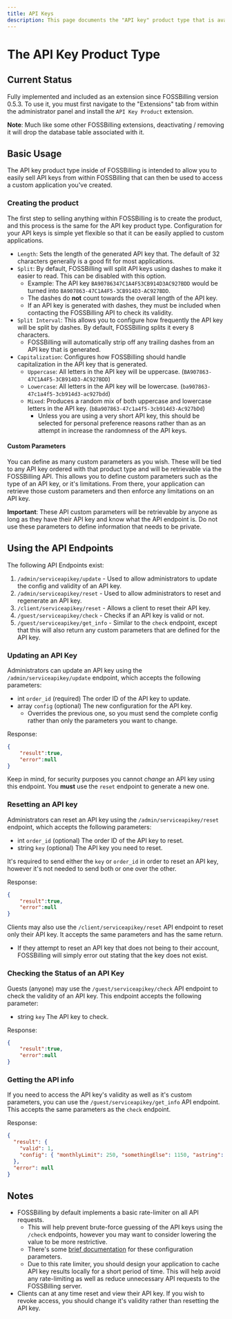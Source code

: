 ```yaml
---
title: API Keys
description: This page documents the "API key" product type that is available within FOSSBilling.
---
```



# The API Key Product Type

## Current Status

Fully implemented and included as an extension since FOSSBilling version 0.5.3.
To use it, you must first navigate to the "Extensions" tab from within the administrator panel and install the `API Key Product` extension.

**Note**: Much like some other FOSSBilling extensions, deactivating / removing it will drop the database table associated with it. 

## Basic Usage

The API key product type inside of FOSSBilling is intended to allow you to easily sell API keys from within FOSSBilling that can then be used to access a custom application you've created.

### Creating the product

The first step to selling anything within FOSSBilling is to create the product, and this process is the same for the API key product type.
Configuration for your API keys is simple yet flexible so that it can be easily applied to custom applications.

 - `Length`: Sets the length of the generated API key that. The default of 32 characters generally is a good fit for most applications.
 - `Split`: By default, FOSSBilling will split API keys using dashes to make it easier to read. This can be disabled with this option.
    - Example: The API key `BA90786347C1A4F53CB914D3AC927BDD` would be turned into `BA907863-47C1A4F5-3CB914D3-AC927BDD`.
    - The dashes do **not** count towards the overall length of the API key.
    - If an API key is generated with dashes, they must be included when contacting the FOSSBilling API to check its validity.
 - `Split Interval`: This allows you to configure how frequently the API key will be split by dashes. By default, FOSSBilling splits it every 8 characters.
    - FOSSBilling will automatically strip off any trailing dashes from an API key that is generated.
 - `Capitalization`: Configures how FOSSBilling should handle capitalization in the API key that is generated.
    - `Uppercase`: All letters in the API key will be uppercase. (`BA907863-47C1A4F5-3CB914D3-AC927BDD`)
    - `Lowercase`: All letters in the API key will be lowercase. (`ba907863-47c1a4f5-3cb914d3-ac927bdd`)
    - `Mixed`: Produces a random mix of both uppercase and lowercase letters in the API key. (`bBa907863-47c1a4f5-3cb914d3-Ac927bDd`)
        - Unless you are using a very short API key, this should be selected for personal preference reasons rather than as an attempt in increase the randomness of the API keys.

#### Custom Parameters

You can define as many custom parameters as you wish. These will be tied to any API key ordered with that product type and will be retrievable via the FOSSBilling API.
This allows you to define custom parameters such as the type of an API key, or it's limitations.
From there, your application can retrieve those custom parameters and then enforce any limitations on an API key.

**Important**: These API custom parameters will be retrievable by anyone as long as they have their API key and know what the API endpoint is. Do not use these parameters to define information that needs to be private.

## Using the API Endpoints

The following API Endpoints exist:
1. `/admin/serviceapikey/update` - Used to allow administrators to update the config and validity of an API key.
2. `/admin/serviceapikey/reset` - Used to allow administrators to reset and regenerate an API key.
4. `/client/serviceapikey/reset` - Allows a client to reset their API key.
5. `/guest/serviceapikey/check` - Checks if an API key is valid or not.
6. `/guest/serviceapikey/get_info` - Similar to the `check` endpoint, except that this will also return any custom parameters that are defined for the API key.

### Updating an API Key

Administrators can update an API key using the `/admin/serviceapikey/update` endpoint, which accepts the following parameters:
 - int `order_id` (required) The order ID of the API key to update.
 - array `config` (optional) The new configuration for the API key.
    - Overrides the previous one, so you must send the complete config rather than only the parameters you want to change.

Response:
```JSON
{
    "result":true,
    "error":null
}
```
Keep in mind, for security purposes you cannot *change* an API key using this endpoint. You **must** use the `reset` endpoint to generate a new one.


### Resetting an API key

Administrators can reset an API key using the `/admin/serviceapikey/reset` endpoint, which accepts the following parameters:
 - int `order_id` (optional) The order ID of the API key to reset.
 - string `key` (optional) The API key you need to reset.

It's required to send either the `key` or `order_id` in order to reset an API key, however it's not needed to send both or one over the other.

Response:
```JSON
{
    "result":true,
    "error":null
}
```

Clients may also use the `/client/serviceapikey/reset` API endpoint to reset only their API key. It accepts the same parameters and has the same return.
 - If they attempt to reset an API key that does not being to their account, FOSSBilling will simply error out stating that the key does not exist.

### Checking the Status of an API Key

Guests (anyone) may use the `/guest/serviceapikey/check` API endpoint to check the validity of an API key. This endpoint accepts the following parameter:
 - string `key` The API key to check.

Response:
```JSON
{
    "result":true,
    "error":null
}
```

### Getting the API info

If you need to access the API key's validity as well as it's custom parameters, you can use the `/guest/serviceapikey/get_info` API endpoint.
This accepts the same parameters as the `check` endpoint.

Response:
```JSON
{
  "result": {
    "valid": 1,
    "config": { "monthlyLimit": 250, "somethingElse": 1150, "astring": "words" }
  },
  "error": null
}
```

## Notes
 - FOSSBilling by default implements a basic rate-limiter on all API requests.
    - This will help prevent brute-force guessing of the API keys using the `/check` endpoints, however you may want to consider lowering the value to be more restrictive.
    - There's some [brief documentation](/docs/customizing-fossbilling/config#api-configuration) for these configuration parameters.
    - Due to this rate limiter, you should design your application to cache API key results locally for a short period of time. This will help avoid any rate-limiting as well as reduce unnecessary API requests to the FOSSBilling server.
 - Clients can at any time reset and view their API key. If you wish to revoke access, you should change it's validity rather than resetting the API key.

